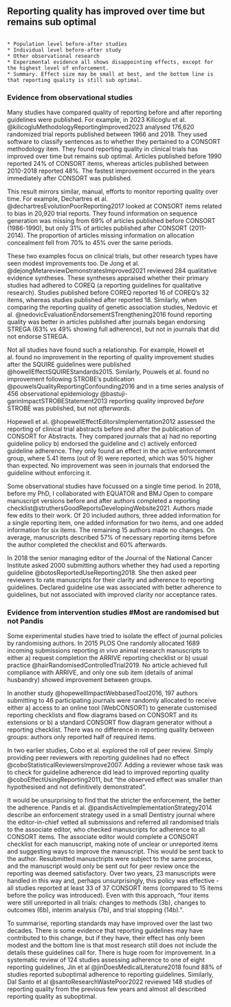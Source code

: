 ## Reporting quality has improved over time but remains sub optimal

```

* Population level before-after studies
* Individual level before-after study
* Other observational research
* Experimental evidence all shows disappointing effects, except for the highest level of enforcement.
* Summary. Effect size may be small at best, and the bottom line is that reporting quality is still sub optimal.

```
### Evidence from observational studies

Many studies have compared quality of reporting before and after reporting guidelines were published. For example, in 2023 Kilicoglu et al. @kilicogluMethodologyReportingImproved2023 analysed 176,620 randomized trial reports published between 1966 and 2018. They used software to classify sentences as to whether they pertained to a CONSORT methodology item. They found reporting quality in clinical trials has improved over time but remains sub optimal. Articles published before 1990 reported 24% of CONSORT items, whereas articles published between 2010-2018 reported 48%. The fastest improvement occurred in the years immediately after CONSORT was published.

This result mirrors similar, manual, efforts to monitor reporting quality over time. For example, Dechartres et al. @dechartresEvolutionPoorReporting2017 looked at CONSORT items related to bias in 20,920 trial reports. They found information on sequence generation was missing from 69% of articles published before CONSORT (1986-1990), but only 31% of articles published after CONSORT (2011-2014). The proportion of articles missing information on allocation concealment fell from 70% to 45% over the same periods. 

These two examples focus on clinical trials, but other research types have seen modest improvements too. De Jong et al. @dejongMetareviewDemonstratesImproved2021 reviewed 284 qualitative evidence syntheses. These syntheses appraised whether their primary studies had adhered to COREQ (a reporting guidelines for qualitative research). Studies published before COREQ reported 16 of COREQ's 32 items, whereas studies published after reported 18. Similarly, when comparing the reporting quality of genetic association studies, Nedovic et al. @nedovicEvaluationEndorsementSTrengthening2016 found reporting quality was better in articles published after journals began endorsing STREGA (63% vs 49% showing full adherence), but not in journals that did not endorse STREGA. 

Not all studies have found such a relationship. For example, Howell et al. found no improvement in the reporting of quality improvement studies after the SQUIRE guidelines were published @howellEffectSQUIREStandards2015. Similarly, Pouwels et al. found no improvement following STROBE's publication @pouwelsQualityReportingConfounding2016 and in a time series analysis of 456 observational epidemiology @bastuji-garinImpactSTROBEStatement2013 reporting quality improved _before_ STROBE was published, but not _afterwards_.

Hopewell et al. @hopewellEffectEditorsImplementation2012 assessed the reporting of clinical trial abstracts before and after the publication of CONSORT for Abstracts. They compared journals that a) had no reporting guideline policy b) endorsed the guideline and c) actively enforced guideline adherence. They only found an effect in the active enforcement group, where 5.41 items (out of 9) were reported, which was 50% higher than expected. No improvement was seen in journals that endorsed the guideline without enforcing it.

Some observational studies have focussed on a single time period. In 2018, before my PhD, I collaborated with EQUATOR and BMJ Open to compare manuscript versions before and after authors completed a reporting checklist@struthersGoodReportsDevelopingWebsite2021. Authors made few edits to their work. Of 20 included authors, three added information for a single reporting item, one added information for two items, and one added information for six items. The remaining 15 authors made no changes. On average, manuscripts described 57% of necessary reporting items before the author completed the checklist and 60% afterwards. 

In 2018 the senior managing editor of the Journal of the National Cancer Institute asked 2000 submitting authors whether they had used a reporting guideline @botosReportedUseReporting2018. She then asked peer reviewers to rate manuscripts for their clarity and adherence to reporting guidelines. Declared guideline use was associated with better adherence to guidelines, but not associated with improved clarity nor acceptance rates.

### Evidence from intervention studies #Most are randomised but not Pandis

Some experimental studies have tried to isolate the effect of journal policies by randomising authors. In 2015 PLOS One randomly allocated 1689 incoming submissions reporting _in vivo_ animal research manuscripts to either a) request completion the ARRIVE reporting checklist or b) usual practice @hairRandomisedControlledTrial2019. No article achieved full compliance with ARRIVE, and only one sub item (details of animal husbandry) showed improvement between groups. 

In another study @hopewellImpactWebbasedTool2016, 197 authors submitting to 46 participating journals were randomly allocated to receive either a) access to an online tool (WebCONSORT) to generate customised reporting checklists and flow diagrams based on CONSORT and its extensions or b) a standard CONSORT flow diagram generator without a reporting checklist. There was no difference in reporting quality between groups: authors only reported half of required items. 

In two earlier studies, Cobo et al. explored the roll of peer review. Simply providing peer reviewers with reporting guidelines had no effect @coboStatisticalReviewersImprove2007. Adding a reviewer whose task was to check for guideline adherence did lead to improved reporting quality @coboEffectUsingReporting2011, but "the observed effect was smaller than hypothesised and not definitively demonstrated".

It would be unsurprising to find that the stricter the enforcement, the better the adherence. Pandis et al. @pandisActiveImplementationStrategy2014 describe an enforcement strategy used in a small Dentistry journal where the editor-in-chief vetted all submissions and referred all randomised trials to the associate editor, who checked manuscripts for adherence to all CONSORT items. The associate editor would complete a CONSORT checklist for each manuscript, making note of unclear or unreported items and suggesting ways to improve the manuscript. This would be sent back to the author. Resubmitted manusctripts were subject to the same process, and the manuscript would only be sent out for peer review once the reporting was deemed satisfactory. Over two years, 23 manuscripts were handled in this way and, perhaps unsurprisingly, this policy was effective - all studies reported at least 33 of 37 CONSORT items (compared to 15 items before the policy was introduced). Even with this approach, "four items were still unreported in all trials: changes to methods (3b), changes to outcomes
(6b), interim analysis (7b), and trial stopping (14b).".

To summarise, reporting standards may have improved over the last two decades. There is some evidence that reporting guidelines may have contributed to this change, but if they have, their effect has only been modest and the bottom line is that most research still does not include the details these guidelines call for. There is huge room for improvement. In a systematic review of 124 studies assessing adherence to one of eight reporting guidelines, Jin et al @jinDoesMedicalLiterature2018 found 88% of studies reported suboptimal adherence to reporting guidelines. Similarly, Dal Santo et al @santoResearchWastePoor2022 reviewed 148 studies of reporting quality from the previous few years and almost all described reporting quality as suboptimal. 

<!-- Ironically, the same review found the studies on reporting quality were _themselves_ poorly reported: only 14 (10%) explained how they coded adherence in sufficient detail for replication, and only 49 (33%) provided data for all included studies. The authors of these studies were aware of reporting guidelines and presumably mindful of reporting. Would an editorial enforcement policy have helped these authors? Or did they face barriers not addressable through enforcement? -->
